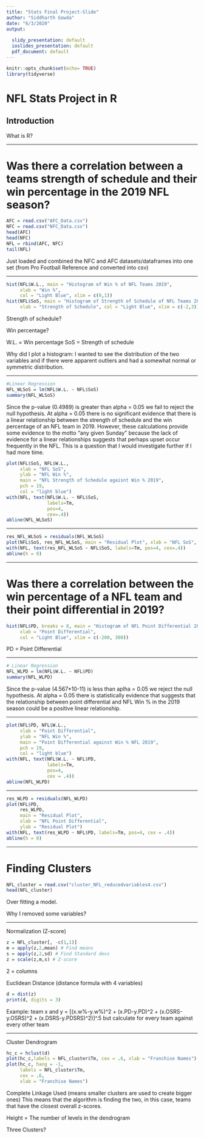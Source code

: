 ```yaml
---
title: "Stats Final Project-Slide"
author: "Siddharth Gowda"
date: "6/3/2020"
output:
  
  slidy_presentation: default
  ioslides_presentation: default
  pdf_document: default
---
```


```r
knitr::opts_chunk$set(echo= TRUE)
library(tidyverse)
```

# NFL Stats Project in R

## Introduction

What is R?

---

# Was there a correlation between a teams strength of schedule and their win percentage in the 2019 NFL season?

```r
AFC = read.csv("AFC_Data.csv")
NFC = read.csv("NFC_Data.csv")
head(AFC)
head(NFC)
NFL = rbind(AFC, NFC)
tail(NFL)
``` 
Just loaded and combined the NFC and AFC datasets/dataframes into one set (from Pro Football Reference and converted into csv)

---

```r
hist(NFL$W.L., main = "Histogram of Win % of NFL Teams 2019", 
     xlab = "Win %", 
     col = "Light Blue", xlim = c(0,1))
hist(NFL$SoS, main = "Histogram of Strength of Schedule of NFL Teams 2019", 
     xlab = "Strength of Schedule", col = "Light Blue", xlim = c(-2,3))
```

Strength of schedule?

Win percentage?

W.L. = Win percentage
SoS = Strength of schedule

Why did I plot a histogram: I wanted to see the distribution of the two variables and if there were apparent outliers and had a somewhat normal or symmetric distribution.

---

```r
#Linear Regression
NFL_WLSoS = lm(NFL$W.L. ~ NFL$SoS)
summary(NFL_WLSoS)
```
Since the p-value (0.4989) is greater than alpha = 0.05 we fail to reject the null hypothesis. At alpha = 0.05 there is no significant evidence that there is a linear relationship between the strength of schedule and the win percentage of an NFL team in 2019. However, these calculations provide some evidence to the motto "any given Sunday" because the lack of evidence for a linear relationships suggests that perhaps upset occur frequently in the NFL. This is a question that I would investigate further if I had more time.

```r
plot(NFL$SoS, NFL$W.L., 
     xlab = "NFL SoS", 
     ylab = "NFL Win %", 
     main = "NFL Strength of Schedule agaisnt Win % 2019", 
     pch = 19, 
     col = "light blue")
with(NFL, text(NFL$W.L. ~ NFL$SoS, 
               labels=Tm, 
               pos=4, 
               cex=.4))
abline(NFL_WLSoS)
```

---

```r
res_NFL_WLSoS = residuals(NFL_WLSoS)
plot(NFL$SoS, res_NFL_WLSoS, main = "Residual Plot", xlab = "NFL SoS", ylab = "Residuals")
with(NFL, text(res_NFL_WLSoS ~ NFL$SoS, labels=Tm, pos=4, cex=.4))
abline(h = 0)
```

---

# Was there a correlation between the win percentage of a NFL team and their point differential in 2019?

```r
hist(NFL$PD, breaks = 8, main = "Histogram of NFL Point Differential 2019", 
     xlab = "Point Differential", 
     col = "Light Blue", xlim = c(-200, 300))
```
PD = Point Differential

---

```r
# Linear Regression
NFL_WLPD = lm(NFL$W.L. ~ NFL$PD)
summary(NFL_WLPD)
```

Since the p-value (4.567*10-11) is less than aplha = 0.05 we reject the null hypothesis. At alpha = 0.05 there is statistically evidence that suggests that the relationship between point differential and NFL Win % in the 2019 season could be a positive linear relationship.

---

```r
plot(NFL$PD, NFL$W.L., 
     xlab = "Point Differential", 
     ylab = "NFL Win %", 
     main = "Point Differential against Win % NFL 2019", 
     pch = 19, 
     col = "light blue")
with(NFL, text(NFL$W.L. ~ NFL$PD, 
               labels=Tm, 
               pos=4, 
               cex = .4))
abline(NFL_WLPD)
```

---

```r
res_WLPD = residuals(NFL_WLPD)
plot(NFL$PD, 
     res_WLPD, 
     main = "Residual Plot",
     xlab = "NFL Point Differential", 
     ylab = "Residual Plot")
with(NFL, text(res_WLPD ~ NFL$PD, labels=Tm, pos=4, cex = .4))
abline(h = 0)
```

---

# Finding Clusters

```r
NFL_cluster = read.csv("cluster_NFL_reducedvariables4.csv")
head(NFL_cluster)
```
Over fitting a model.

Why I removed some variables?

---

Normalization (Z-score)
```r
z = NFL_cluster[, -c(1,1)]
m = apply(z,2,mean) # Find means
s = apply(z,2,sd) # Find Standard devs
z = scale(z,m,s) # Z-score
```
2 = columns

Euclidean Distance (distance formula with 4 variables)
```r
d = dist(z)
print(d, digits = 3)
```

Example: team x and y = [(x.w%-y.w%)^2 + (x.PD-y.PD)^2 + (x.OSRS-y.OSRS)^2 + (x.DSRS-y.PDSRS)^2)]^.5 but calculate for every team against every other team

---

Cluster Dendrogram

```r
hc_c = hclust(d)
plot(hc_c,labels = NFL_cluster$Tm, cex = .6, xlab = "Franchise Names")
plot(hc_c, hang = -1, 
     labels = NFL_cluster$Tm, 
     cex = .6, 
     xlab = "Franchise Names")
```
Complete Linkage Used (means smaller clusters are used to create bigger ones)
This means that the algorithm is finding the two, in this case, teams that have the closest overall z-scores.

Height = The number of levels in the dendrogram

Three Clusters?